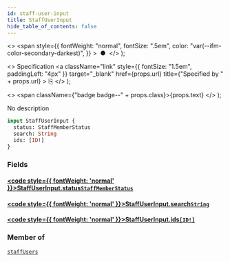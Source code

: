 ```yaml
---
id: staff-user-input
title: StaffUserInput
hide_table_of_contents: false
---
```


  <>
    <span
      style={{
        fontWeight: "normal",
        fontSize: ".5em",
        color: "var(--ifm-color-secondary-darkest)",
      }}
    >
      &nbsp;●&nbsp;
    </span>
  </>
);

  <>
    Specification
    <a
      className="link"
      style={{ fontSize: "1.5em", paddingLeft: "4px" }}
      target="\_blank"
      href={props.url}
      title={"Specified by " + props.url}
    >
      ⎘
    </a>
  </>
);

  <>
    <span className={"badge badge--" + props.class}>{props.text}</span>
  </>
);

No description

```graphql
input StaffUserInput {
  status: StaffMemberStatus
  search: String
  ids: [ID!]
}
```

### Fields

#### [<code style={{ fontWeight: 'normal' }}>StaffUserInput.<b>status</b></code>](#)<Bullet />[`StaffMemberStatus`](../../api-reference/enums/staff-member-status) <Badge class="secondary" text="enum"/>

>

#### [<code style={{ fontWeight: 'normal' }}>StaffUserInput.<b>search</b></code>](#)<Bullet />[`String`](../../api-reference/scalars/string) <Badge class="secondary" text="scalar"/>

>

#### [<code style={{ fontWeight: 'normal' }}>StaffUserInput.<b>ids</b></code>](#)<Bullet />[`[ID!]`](../../api-reference/scalars/id) <Badge class="secondary" text="list"/> <Badge class="secondary" text="scalar"/>

>

### Member of

[`staffUsers`](../../api-reference/queries/staff-users) <Badge class="secondary" text="query"/>
